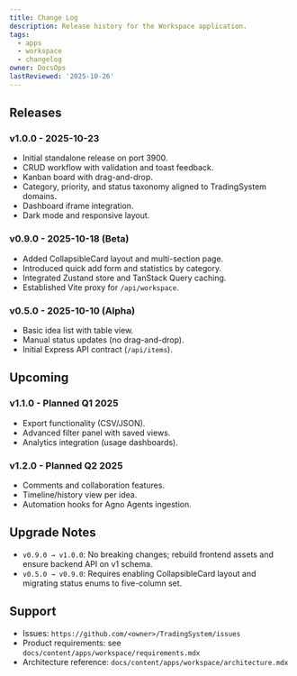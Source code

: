 ```yaml
---
title: Change Log
description: Release history for the Workspace application.
tags:
  - apps
  - workspace
  - changelog
owner: DocsOps
lastReviewed: '2025-10-26'
---
```

## Releases

### v1.0.0 - 2025-10-23

- Initial standalone release on port 3900.
- CRUD workflow with validation and toast feedback.
- Kanban board with drag-and-drop.
- Category, priority, and status taxonomy aligned to TradingSystem domains.
- Dashboard iframe integration.
- Dark mode and responsive layout.

### v0.9.0 - 2025-10-18 (Beta)

- Added CollapsibleCard layout and multi-section page.
- Introduced quick add form and statistics by category.
- Integrated Zustand store and TanStack Query caching.
- Established Vite proxy for `/api/workspace`.

### v0.5.0 - 2025-10-10 (Alpha)

- Basic idea list with table view.
- Manual status updates (no drag-and-drop).
- Initial Express API contract (`/api/items`).

## Upcoming

### v1.1.0 - Planned Q1 2025

- Export functionality (CSV/JSON).
- Advanced filter panel with saved views.
- Analytics integration (usage dashboards).

### v1.2.0 - Planned Q2 2025

- Comments and collaboration features.
- Timeline/history view per idea.
- Automation hooks for Agno Agents ingestion.

## Upgrade Notes

- `v0.9.0 → v1.0.0`: No breaking changes; rebuild frontend assets and ensure backend API on v1 schema.
- `v0.5.0 → v0.9.0`: Requires enabling CollapsibleCard layout and migrating status enums to five-column set.

## Support

- Issues: `https://github.com/<owner>/TradingSystem/issues`
- Product requirements: see `docs/content/apps/workspace/requirements.mdx`
- Architecture reference: `docs/content/apps/workspace/architecture.mdx`
